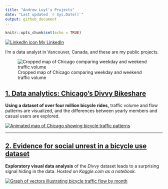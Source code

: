 ```yaml
---
title: "Andrew Luyt's Projects"
date: "Last updated `r Sys.Date()`"
output: github_document
---
```


```r
knitr::opts_chunk$set(echo = TRUE)
```

[![LinkedIn icon](img/li-icon.png) My LinkedIn](https://www.linkedin.com/in/andrew-luyt/)

I'm a data analyst in Vancouver, Canada, and these are my public projects. 

![Cropped map of Chicago comparing weekday and weekend traffic volume](./img/chicago-crop-banner.png)

## [1. Data analytics: Chicago's Divvy Bikeshare](https://andrewluyt.github.io/divvy-bikeshare/)
**Using a dataset of over four million bicycle rides,** traffic volume and flow patterns are visualized, and the differences between yearly members and casual users are explored.

[![Animated map of Chicago showing bicycle traffic patterns](https://andrewluyt.github.io/divvy-bikeshare/analysis-report_files/figure-gfm/all%20traffic%20flow%20mapped%20fine%20detail%20zoomed-1.gif)](https://andrewluyt.github.io/divvy-bikeshare/)

----

## [2. Evidence for social unrest in a bicycle use dataset](https://www.kaggle.com/andyinverted/evidence-for-social-unrest-in-bicycle-usage-data)
**Exploratory visual data analysis** of the *Divvy* dataset leads to a surprising signal hiding in the data. *Hosted on Kaggle.com as a notebook.*

[![Graph of vectors illustrating bicycle traffic flow by month](./img/unrest.png)](https://www.kaggle.com/andyinverted/evidence-for-social-unrest-in-bicycle-usage-data)

